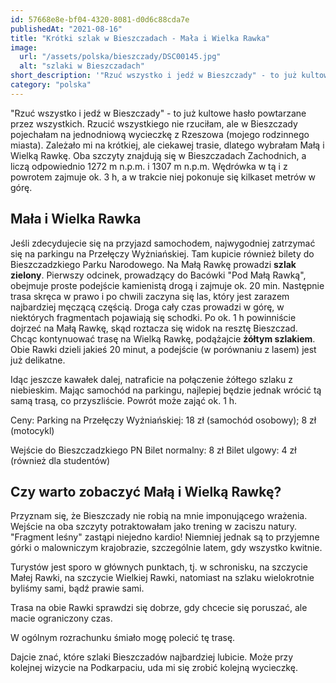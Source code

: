 ```yaml
---
id: 57668e8e-bf04-4320-8081-d0d6c88cda7e
publishedAt: "2021-08-16"
title: "Krótki szlak w Bieszczadach - Mała i Wielka Rawka"
image:
  url: "/assets/polska/bieszczady/DSC00145.jpg"
  alt: "szlaki w Bieszczadach"
short_description: '"Rzuć wszystko i jedź w Bieszczady" - to już kultowe hasło powtarzane przez wszystkich. Rzucić wszystkiego nie rzuciłam, ale w Bieszczady pojechałam na jednodniową wycieczkę z Rzeszowa (mojego rodzinnego miasta). Zależało mi na krótkiej, ale ciekawej trasie, dlatego wybrałam Małą i Wielką Rawkę.'
category: "polska"
---
```


"Rzuć wszystko i jedź w Bieszczady" - to już kultowe hasło powtarzane przez wszystkich. Rzucić wszystkiego nie rzuciłam, ale w Bieszczady pojechałam na jednodniową wycieczkę z Rzeszowa (mojego rodzinnego miasta). Zależało mi na krótkiej, ale ciekawej trasie, dlatego wybrałam Małą i Wielką Rawkę. Oba szczyty znajdują się w Bieszczadach Zachodnich, a liczą odpowiednio 1272 m n.p.m. i 1307 m n.p.m. Wędrówka w tą i z powrotem zajmuje ok. 3 h, a w trakcie niej pokonuje się kilkaset metrów w górę.

## Mała i Wielka Rawka

Jeśli zdecydujecie się na przyjazd samochodem, najwygodniej zatrzymać się na parkingu na Przełęczy Wyżniańskiej. Tam kupicie również bilety do Bieszczadzkiego Parku Narodowego. Na Małą Rawkę prowadzi **szlak zielony**. Pierwszy odcinek, prowadzący do Bacówki "Pod Małą Rawką", obejmuje proste podejście kamienistą drogą i zajmuje ok. 20 min. Następnie trasa skręca w prawo i po chwili zaczyna się las, który jest zarazem najbardziej męczącą częścią. Droga cały czas prowadzi w górę, w niektórych fragmentach pojawiają się schodki. Po ok. 1 h powinniście dojrzeć na Małą Rawkę, skąd roztacza się widok na resztę Bieszczad. Chcąc kontynuować trasę na Wielką Rawkę, podążajcie **żółtym szlakiem**. Obie Rawki dzieli jakieś 20 minut, a podejście (w porównaniu z lasem) jest już delikatne.

Idąc jeszcze kawałek dalej, natraficie na połączenie żółtego szlaku z niebieskim. Mając samochód na parkingu, najlepiej będzie jednak wrócić tą samą trasą, co przyszliście. Powrót może zająć ok. 1 h.

Ceny:
Parking na Przełęczy Wyżniańskiej: 18 zł (samochód osobowy); 8 zł (motocykl)

Wejście do Bieszczadzkiego PN
Bilet normalny: 8 zł
Bilet ulgowy: 4 zł (również dla studentów)

<MapLink
  url="https://www.google.com/maps/place/Parking+na+Prze%C5%82%C4%99czy+Wy%C5%BCnia%C5%84skiej/@49.1250249,22.59135,15z/data=!4m6!3m5!1s0x473be048b6a6fe47:0x683acafabe7b55bf!8m2!3d49.1250249!4d22.59135!16s%2Fg%2F1tgtd7wf?entry=ttu"
  label="parking na Przełęczy Wyżniańskiej"
/>

## Czy warto zobaczyć Małą i Wielką Rawkę?

Przyznam się, że Bieszczady nie robią na mnie imponującego wrażenia. Wejście na oba szczyty potraktowałam jako trening w zaciszu natury. "Fragment leśny" zastąpi niejedno kardio! Niemniej jednak są to przyjemne górki o malowniczym krajobrazie, szczególnie latem, gdy wszystko kwitnie.

Turystów jest sporo w głównych punktach, tj. w schronisku, na szczycie Małej Rawki, na szczycie Wielkiej Rawki, natomiast na szlaku wielokrotnie byliśmy sami, bądź prawie sami.

Trasa na obie Rawki sprawdzi się dobrze, gdy chcecie się poruszać, ale macie ograniczony czas.

W ogólnym rozrachunku śmiało mogę polecić tę trasę.

Dajcie znać, które szlaki Bieszczadów najbardziej lubicie. Może przy kolejnej wizycie na Podkarpaciu, uda mi się zrobić kolejną wycieczkę.
